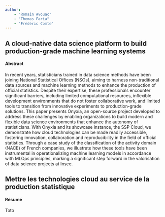 ```yaml
---
author: 
    - "Romain Avouac"
    - "Thomas Faria"
    - "Frédéric Comte"
---
```




::: {.content-visible when-format="html"}


:::: {.content-visible when-profile="en"}

# A cloud-native data science platform to build production-grade machine learning systems {.unnumbered}

#### Abstract {.unnumbered}

In recent years, statisticians trained in data science methods have been joining National Statistical Offices (NSOs), aiming to harness non-traditional data sources and machine learning methods to enhance the production of official statistics. Despite their expertise, these professionals encounter significant barriers, including limited computational resources, inflexible development environments that do not foster collaborative work, and limited tools to transition from innovative experiments to production-grade solutions. This paper presents Onyxia, an open-source project developed to address these challenges by enabling organizations to build modern and flexible data science environments that enhance the autonomy of statisticians. With Onyxia and its showcase instance, the SSP Cloud, we demonstrate how cloud technologies can be made readily accessible, fostering innovation, collaboration and reproducibility in the field of official statistics. Through a case study of the classification of the activity domain (NACE) of French companies, we illustrate how these tools have been instrumental in operationalizing machine learning models in accordance with MLOps principles, marking a significant step forward in the valorisation of data science projects at Insee.

::::


<!-- ############################################################################################################## -->
<!-- ############################################################################################################## -->
<!-- ############################################################################################################## -->

:::: {.content-visible when-profile="fr"}


# Mettre les technologies cloud au service de la production statistique {.unnumbered}

#### Résumé {.unnumbered}

Toto

::::

:::

